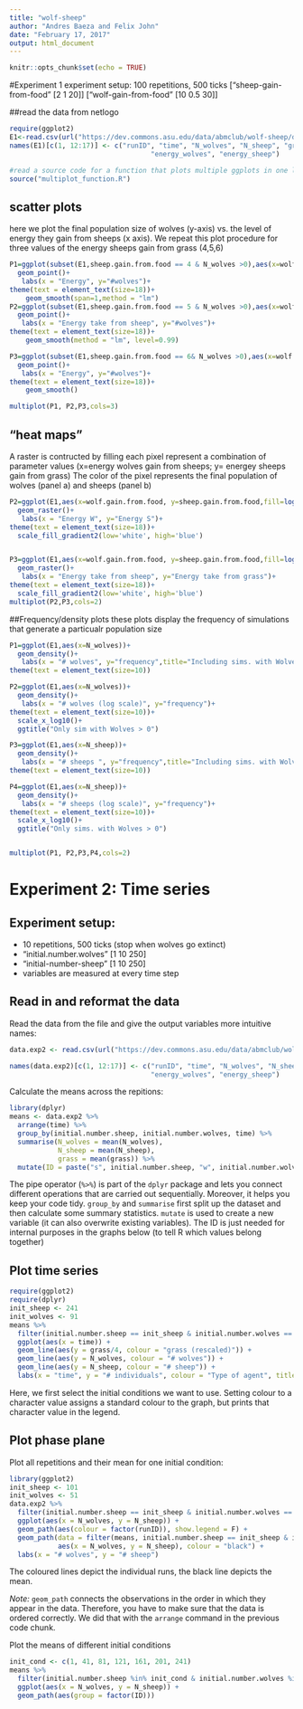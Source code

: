 ---
title: "wolf-sheep"
author: "Andres Baeza and Felix John"
date: "February 17, 2017"
output: html_document
---

```{r setup, include=FALSE}
knitr::opts_chunk$set(echo = TRUE)
```

#Experiment 1
 experiment setup:
 100 repetitions, 500 ticks
 ["sheep-gain-from-food" [2 1 20]]
 ["wolf-gain-from-food" [10 0.5 30]]

##read the data from netlogo
```{r}
require(ggplot2)
E1<-read.csv(url("https://dev.commons.asu.edu/data/abmclub/wolf-sheep/dynamic.csv"), header = TRUE,skip = 6,comment.char ="#")
names(E1)[c(1, 12:17)] <- c("runID", "time", "N_wolves", "N_sheep", "grass", 
                                   "energy_wolves", "energy_sheep")

#read a source code for a function that plots multiple ggplots in one layer
source("multiplot_function.R")
```

## scatter plots
here we plot the final population size of wolves (y-axis) vs. the level of energy they gain from sheeps (x axis).
We repeat this plot procedure for three values of the energy sheeps gain from grass (4,5,6)
```{r,fig.height=8,fig.width=18}
P1=ggplot(subset(E1,sheep.gain.from.food == 4 & N_wolves >0),aes(x=wolf.gain.from.food,y=N_wolves))+
  geom_point()+
   labs(x = "Energy", y="#wolves")+
theme(text = element_text(size=18))+
    geom_smooth(span=1,method = "lm")
P2=ggplot(subset(E1,sheep.gain.from.food == 5 & N_wolves >0),aes(x=wolf.gain.from.food,y=N_wolves))+
  geom_point()+
   labs(x = "Energy take from sheep", y="#wolves")+
theme(text = element_text(size=18))+
    geom_smooth(method = "lm", level=0.99)

P3=ggplot(subset(E1,sheep.gain.from.food == 6& N_wolves >0),aes(x=wolf.gain.from.food,y=N_wolves))+
  geom_point()+
   labs(x = "Energy", y="#wolves")+
theme(text = element_text(size=18))+
    geom_smooth()

multiplot(P1, P2,P3,cols=3)

```

## "heat maps"
A raster is contructed by filling each pixel represent a combination of parameter values (x=energy wolves gain from sheeps; y= energey sheeps gain from grass) 
The color of the pixel represents the final population of wolves (panel a) and sheeps (panel b) 

```{r, fig.width=18,fig.height=8}
P2=ggplot(E1,aes(x=wolf.gain.from.food, y=sheep.gain.from.food,fill=log(N_wolves)))+
  geom_raster()+
   labs(x = "Energy W", y="Energy S")+
theme(text = element_text(size=18))+
  scale_fill_gradient2(low='white', high='blue')


P3=ggplot(E1,aes(x=wolf.gain.from.food, y=sheep.gain.from.food,fill=log(N_sheep)))+
  geom_raster()+
   labs(x = "Energy take from sheep", y="Energy take from grass")+
theme(text = element_text(size=18))+
  scale_fill_gradient2(low='white', high='blue')
multiplot(P2,P3,cols=2)
```




##Frequency/density plots
these plots display the frequency of simulations that generate a particualr population size 
```{r}
P1=ggplot(E1,aes(x=N_wolves))+
  geom_density()+
   labs(x = "# wolves", y="frequency",title="Including sims. with Wolves = 0")+
theme(text = element_text(size=10))

P2=ggplot(E1,aes(x=N_wolves))+
  geom_density()+
   labs(x = "# wolves (log scale)", y="frequency")+
theme(text = element_text(size=10))+
  scale_x_log10()+
  ggtitle("Only sim with Wolves > 0")

P3=ggplot(E1,aes(x=N_sheep))+
  geom_density()+
   labs(x = "# sheeps ", y="frequency",title="Including sims. with Wolves = 0")+
theme(text = element_text(size=10))

P4=ggplot(E1,aes(x=N_sheep))+
  geom_density()+
   labs(x = "# sheeps (log scale)", y="frequency")+
theme(text = element_text(size=10))+
  scale_x_log10()+
  ggtitle("Only sims. with Wolves > 0")


multiplot(P1, P2,P3,P4,cols=2)
```



# Experiment 2: Time series 

## Experiment setup:

* 10 repetitions, 500 ticks (stop when wolves go extinct)
* "initial.number.wolves" [1 10 250]
* "initial-number-sheep" [1 10 250]
* variables are measured at every time step

## Read in and reformat the data
Read the data from the file and give the output variables more intuitive names:

```{r}
data.exp2 <- read.csv(url("https://dev.commons.asu.edu/data/abmclub/wolf-sheep/static.csv"), skip = 6, header = T)

names(data.exp2)[c(1, 12:17)] <- c("runID", "time", "N_wolves", "N_sheep", "grass", 
                                   "energy_wolves", "energy_sheep")
```


Calculate the means across the repitions:
```{r}
library(dplyr)
means <- data.exp2 %>% 
  arrange(time) %>% 
  group_by(initial.number.sheep, initial.number.wolves, time) %>% 
  summarise(N_wolves = mean(N_wolves),
            N_sheep = mean(N_sheep),
            grass = mean(grass)) %>% 
  mutate(ID = paste("s", initial.number.sheep, "w", initial.number.wolves, sep = "_"))
```

The pipe operator (`%>%`) is part of the `dplyr` package and lets you connect different operations that are carried out sequentially. Moreover, it helps you keep your code tidy. 
`group_by` and `summarise` first split up the dataset and then calculate some summary statistics. `mutate` is used to create a new variable (it can also overwrite existing variables). The ID is just needed for internal purposes in the graphs below (to tell R which values belong together)

## Plot time series

```{r}
require(ggplot2)
require(dplyr)
init_sheep <- 241
init_wolves <- 91
means %>% 
  filter(initial.number.sheep == init_sheep & initial.number.wolves == init_wolves) %>% 
  ggplot(aes(x = time)) +
  geom_line(aes(y = grass/4, colour = "grass (rescaled)")) +
  geom_line(aes(y = N_wolves, colour = "# wolves")) +
  geom_line(aes(y = N_sheep, colour = "# sheep")) +
  labs(x = "time", y = "# individuals", colour = "Type of agent", title = "Development over time")
```


Here, we first select the initial conditions we want to use. Setting colour to a character value assigns a standard colour to the graph, but prints that character value in the legend.

## Plot phase plane

Plot all repetitions and their mean for one initial condition:

```{r}
library(ggplot2)
init_sheep <- 101
init_wolves <- 51
data.exp2 %>% 
  filter(initial.number.sheep == init_sheep & initial.number.wolves == init_wolves) %>% 
  ggplot(aes(x = N_wolves, y = N_sheep)) +
  geom_path(aes(colour = factor(runID)), show.legend = F) +
  geom_path(data = filter(means, initial.number.sheep == init_sheep & initial.number.wolves == init_wolves),
            aes(x = N_wolves, y = N_sheep), colour = "black") +
  labs(x = "# wolves", y = "# sheep")
```

The coloured lines depict the individual runs, the black line depicts the mean.

*Note:* `geom_path` connects the observations in the order in which they appear in the data. Therefore, you have to make sure that the data is ordered correctly. We did that with the `arrange` command in the previous code chunk.

Plot the means of different initial conditions
```{r}
init_cond <- c(1, 41, 81, 121, 161, 201, 241)
means %>% 
  filter(initial.number.sheep %in% init_cond & initial.number.wolves %in% init_cond) %>% 
  ggplot(aes(x = N_wolves, y = N_sheep)) +
  geom_path(aes(group = factor(ID)))
```
